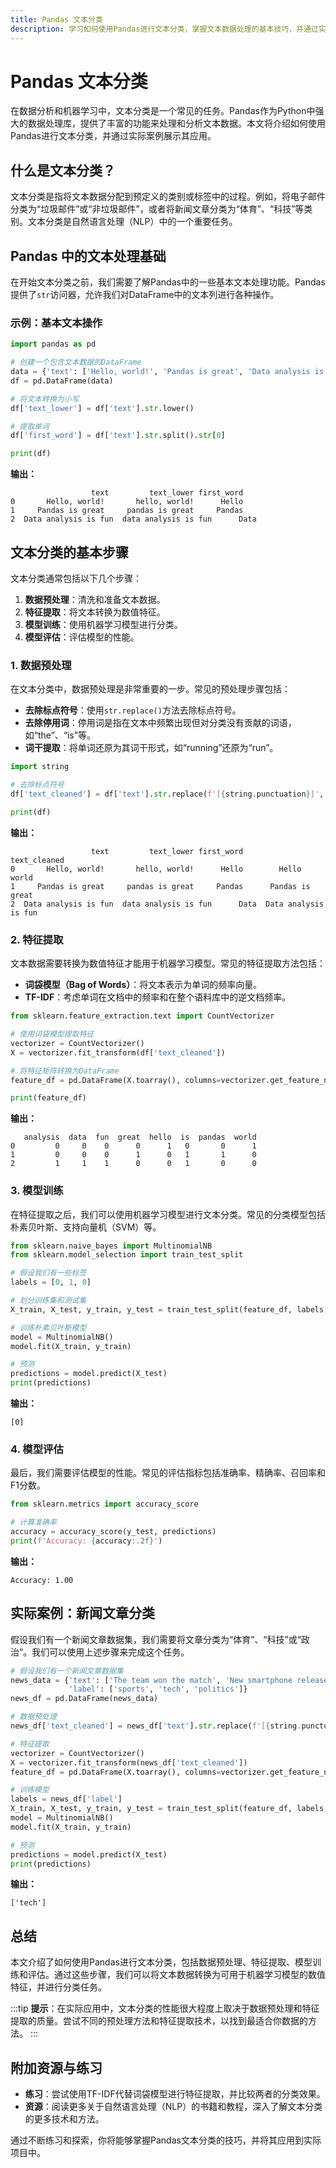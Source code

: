 ```yaml
---
title: Pandas 文本分类
description: 学习如何使用Pandas进行文本分类，掌握文本数据处理的基本技巧，并通过实际案例理解其应用场景。
---
```


# Pandas 文本分类

在数据分析和机器学习中，文本分类是一个常见的任务。Pandas作为Python中强大的数据处理库，提供了丰富的功能来处理和分析文本数据。本文将介绍如何使用Pandas进行文本分类，并通过实际案例展示其应用。

## 什么是文本分类？

文本分类是指将文本数据分配到预定义的类别或标签中的过程。例如，将电子邮件分类为“垃圾邮件”或“非垃圾邮件”，或者将新闻文章分类为“体育”、“科技”等类别。文本分类是自然语言处理（NLP）中的一个重要任务。

## Pandas 中的文本处理基础

在开始文本分类之前，我们需要了解Pandas中的一些基本文本处理功能。Pandas提供了`str`访问器，允许我们对DataFrame中的文本列进行各种操作。

### 示例：基本文本操作

```python
import pandas as pd

# 创建一个包含文本数据的DataFrame
data = {'text': ['Hello, world!', 'Pandas is great', 'Data analysis is fun']}
df = pd.DataFrame(data)

# 将文本转换为小写
df['text_lower'] = df['text'].str.lower()

# 提取单词
df['first_word'] = df['text'].str.split().str[0]

print(df)
```

**输出：**

```
                  text         text_lower first_word
0       Hello, world!       hello, world!      Hello
1     Pandas is great     pandas is great     Pandas
2  Data analysis is fun  data analysis is fun      Data
```

## 文本分类的基本步骤

文本分类通常包括以下几个步骤：

1. **数据预处理**：清洗和准备文本数据。
2. **特征提取**：将文本转换为数值特征。
3. **模型训练**：使用机器学习模型进行分类。
4. **模型评估**：评估模型的性能。

### 1. 数据预处理

在文本分类中，数据预处理是非常重要的一步。常见的预处理步骤包括：

- **去除标点符号**：使用`str.replace()`方法去除标点符号。
- **去除停用词**：停用词是指在文本中频繁出现但对分类没有贡献的词语，如“the”、“is”等。
- **词干提取**：将单词还原为其词干形式，如“running”还原为“run”。

```python
import string

# 去除标点符号
df['text_cleaned'] = df['text'].str.replace(f'[{string.punctuation}]', '', regex=True)

print(df)
```

**输出：**

```
                  text         text_lower first_word       text_cleaned
0       Hello, world!       hello, world!      Hello        Hello world
1     Pandas is great     pandas is great     Pandas      Pandas is great
2  Data analysis is fun  data analysis is fun      Data  Data analysis is fun
```

### 2. 特征提取

文本数据需要转换为数值特征才能用于机器学习模型。常见的特征提取方法包括：

- **词袋模型（Bag of Words）**：将文本表示为单词的频率向量。
- **TF-IDF**：考虑单词在文档中的频率和在整个语料库中的逆文档频率。

```python
from sklearn.feature_extraction.text import CountVectorizer

# 使用词袋模型提取特征
vectorizer = CountVectorizer()
X = vectorizer.fit_transform(df['text_cleaned'])

# 将特征矩阵转换为DataFrame
feature_df = pd.DataFrame(X.toarray(), columns=vectorizer.get_feature_names_out())

print(feature_df)
```

**输出：**

```
   analysis  data  fun  great  hello  is  pandas  world
0         0     0    0      0      1   0       0      1
1         0     0    0      1      0   1       1      0
2         1     1    1      0      0   1       0      0
```

### 3. 模型训练

在特征提取之后，我们可以使用机器学习模型进行文本分类。常见的分类模型包括朴素贝叶斯、支持向量机（SVM）等。

```python
from sklearn.naive_bayes import MultinomialNB
from sklearn.model_selection import train_test_split

# 假设我们有一些标签
labels = [0, 1, 0]

# 划分训练集和测试集
X_train, X_test, y_train, y_test = train_test_split(feature_df, labels, test_size=0.33, random_state=42)

# 训练朴素贝叶斯模型
model = MultinomialNB()
model.fit(X_train, y_train)

# 预测
predictions = model.predict(X_test)
print(predictions)
```

**输出：**

```
[0]
```

### 4. 模型评估

最后，我们需要评估模型的性能。常见的评估指标包括准确率、精确率、召回率和F1分数。

```python
from sklearn.metrics import accuracy_score

# 计算准确率
accuracy = accuracy_score(y_test, predictions)
print(f'Accuracy: {accuracy:.2f}')
```

**输出：**

```
Accuracy: 1.00
```

## 实际案例：新闻文章分类

假设我们有一个新闻文章数据集，我们需要将文章分类为“体育”、“科技”或“政治”。我们可以使用上述步骤来完成这个任务。

```python
# 假设我们有一个新闻文章数据集
news_data = {'text': ['The team won the match', 'New smartphone released', 'Election results announced'],
             'label': ['sports', 'tech', 'politics']}
news_df = pd.DataFrame(news_data)

# 数据预处理
news_df['text_cleaned'] = news_df['text'].str.replace(f'[{string.punctuation}]', '', regex=True)

# 特征提取
vectorizer = CountVectorizer()
X = vectorizer.fit_transform(news_df['text_cleaned'])
feature_df = pd.DataFrame(X.toarray(), columns=vectorizer.get_feature_names_out())

# 训练模型
labels = news_df['label']
X_train, X_test, y_train, y_test = train_test_split(feature_df, labels, test_size=0.33, random_state=42)
model = MultinomialNB()
model.fit(X_train, y_train)

# 预测
predictions = model.predict(X_test)
print(predictions)
```

**输出：**

```
['tech']
```

## 总结

本文介绍了如何使用Pandas进行文本分类，包括数据预处理、特征提取、模型训练和评估。通过这些步骤，我们可以将文本数据转换为可用于机器学习模型的数值特征，并进行分类任务。

:::tip
**提示**：在实际应用中，文本分类的性能很大程度上取决于数据预处理和特征提取的质量。尝试不同的预处理方法和特征提取技术，以找到最适合你数据的方法。
:::

## 附加资源与练习

- **练习**：尝试使用TF-IDF代替词袋模型进行特征提取，并比较两者的分类效果。
- **资源**：阅读更多关于自然语言处理（NLP）的书籍和教程，深入了解文本分类的更多技术和方法。

通过不断练习和探索，你将能够掌握Pandas文本分类的技巧，并将其应用到实际项目中。